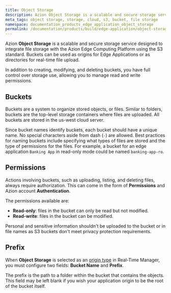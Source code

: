 ```yaml
---
title: Object Storage
description: Azion Object Storage is a scalable and secure storage service designed to integrate file storage with the Azion Edge Computing Platform using the S3 standard.
meta_tags: object storage, storage, cloud, s3, bucket, file storage
namespace: documentation_products_edge_application_object_storage
permalink: /documentation/products/build/edge-application/object-storage/
---
```


Azion **Object Storage** is a scalable and secure storage service designed to integrate file storage with the Azion Edge Computing Platform using the S3 standard. Buckets can be used as origins for Edge Applications or as directories for real-time file upload.

In addition to creating, modifying, and deleting buckets, you have full control over storage use, allowing you to manage read and write permissions.

## Buckets

Buckets are a system to organize stored objects, or files. Similar to folders, buckets are the top-level storage containers where files are uploaded. All buckets are stored in the us-west cloud server.

Since bucket names identify buckets, each bucket should have a unique name. No special characters aside from dash (`-`) are allowed. Best practices for naming buckets include specifying what types of files are stored and the type of permissions for the files. For example, a bucket for an edge application `Banking App` in read-only mode could be named `banking-app-ro`.

## Permissions

Actions involving buckets, such as uploading, listing, and deleting files, always require authorization. This can come in the form of **Permissions** and Azion account **Authentication**.

The permissions available are:

- **Read-only**: files in the bucket can only be read but not modified.
- **Read-write**: files in the bucket can be modified.

Personal and sensitive information shouldn't be uploaded to the bucket or in file names as S3 buckets don't meet privacy protection requirements.

## Prefix

When **Object Storage** is selected as an [origin type](/en/documentation/products/build/edge-application/origins/) in Real-Time Manager, you must configure two fields: **Bucket Name** and **Prefix**.

The prefix is the path to a folder within the bucket that contains the objects. This field may be left blank if you wish your application origin to be the root of the bucket itself.
